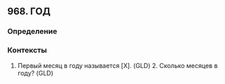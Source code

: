 ## 968. ГОД
### Определение


### Контексты
1. Первый месяц в году называется [X]. (GLD)  2. Сколько месяцев в году? (GLD)

